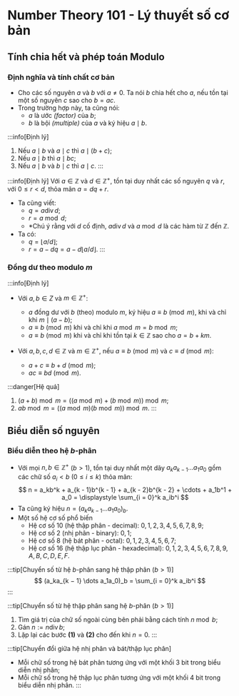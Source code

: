 # Number Theory 101 - Lý thuyết số cơ bản

## Tính chia hết và phép toán Modulo

### Định nghĩa và tính chất cơ bản

- Cho các số nguyên $a$ và $b$ với $a \ne 0$. Ta nói $b$ chia hết cho $a$, nếu tồn tại một số nguyên $c$ sao cho $b = ac$.
- Trong trường hợp này, ta cũng nói:
  - $a$ là ước *(factor)* của $b$;
  - $b$ là bội *(multiple)* của $a$ và ký hiệu $a \mid b$.

:::info[Định lý]
1. Nếu $a \mid b$ và $a \mid c$ thì $a \mid (b + c)$;
2. Nếu $a \mid b$ thì $a \mid bc$;
3. Nếu $a \mid b$ và $b \mid c$ thì $a \mid c$.
:::

:::info[Định lý]
Với $a \in \mathbb{Z}$ và $d \in \mathbb{Z}^+$, tồn tại duy nhất các số nguyên $q$ và $r$, với $0 \le r < d$, thỏa mãn $a = dq + r$.

- Ta cũng viết:
  - $q = a \operatorname{div} d$;
  - $r = a \bmod d$;
  - \*Chú ý rằng với $d$ cố định, $a \operatorname{div} d$ và $a \bmod d$ là các hàm từ $\mathbb{Z}$ đến $\mathbb{Z}$.
- Ta có:
  - $q = \lfloor a / d \rfloor$;
  - $r = a − dq = a − d \lfloor a / d \rfloor$.
:::

### Đồng dư theo modulo $m$

:::info[Định lý]
- Với $a, b \in Z$ và $m \in \mathbb{Z}^+$:
  - $a$ đồng dư với $b$ (theo) modulo $m$, ký hiệu $a \equiv b \pmod m$, khi và chỉ khi $m \mid (a − b)$;
  - $a \equiv b \pmod m$ khi và chỉ khi $a \bmod m = b \bmod m$;
  - $a \equiv b \pmod m$ khi và chỉ khi tồn tại $k \in \mathbb{Z}$ sao cho $a = b + km$.

- Với $a, b, c, d \in \mathbb{Z}$ và $m \in \mathbb{Z}^+$, nếu $a \equiv b \pmod m$ và $c \equiv d \pmod m$:
  - $a + c \equiv b + d \pmod m$;
  - $ac \equiv bd \pmod m$.

:::danger[Hệ quả]
1. $(a + b) \bmod m = ((a \bmod m) + (b \bmod m)) \bmod m$;
2. $ab \bmod m = ((a \bmod m)(b \bmod m)) \bmod m$.
:::

## Biểu diễn số nguyên

### Biểu diễn theo hệ $b$-phân
- Với mọi $n, b \in \mathbb{Z}^+$ $(b > 1)$, tồn tại duy nhất một dãy $a_ka_{k − 1} \dots a_1a_0$ gồm các chữ số $a_i < b$ $(0 \le i \le k)$ thỏa mãn:
$$
n = a_kb^k + a_{k - 1}b^{k - 1} + a_{k - 2}b^{k - 2} + \cdots + a_1b^1 + a_0 = \displaystyle \sum_{i = 0}^k a_ib^i
$$
- Ta cũng ký hiệu $n = (a_ka_{k − 1} \dots a_1a_0)_b$.
- Một số hệ cơ số phổ biến
  - Hệ cơ số $10$ (hệ thập phân - decimal): $0, 1, 2, 3, 4, 5, 6, 7, 8, 9$;
  - Hệ cơ số $2$ (nhị phân - binary): $0, 1$;
  - Hệ cơ số $8$ (hệ bát phân - octal): $0, 1, 2, 3, 4, 5, 6, 7$;
  - Hệ cơ số 16 (hệ thập lục phân - hexadecimal): $0, 1, 2, 3, 4, 5, 6, 7, 8, 9, A, B, C, D, E, F$.

:::tip[Chuyển số từ hệ $b$-phân sang hệ thập phân $(b > 1)$]
$$
(a_ka_{k − 1} \dots a_1a_0)_b = \sum_{i = 0}^k a_ib^i
$$
:::

:::tip[Chuyển số từ hệ thập phân sang hệ $b$-phân $(b > 1)$]
1. Tìm giá trị của chữ số ngoài cùng bên phải bằng cách tính $n \bmod b$;
2. Gán $n := n \operatorname{div} b$;
3. Lặp lại các bước **(1)** và **(2)** cho đến khi $n = 0$.
:::

:::tip[Chuyển đổi giữa hệ nhị phân và bát/thập lục phân]
- Mỗi chữ số trong hệ bát phân tương ứng với một khối $3$ bit trong biểu diễn nhị phân;
- Mỗi chữ số trong hệ thập lục phân tương ứng với một khối $4$ bit trong biểu diễn nhị phân.
:::